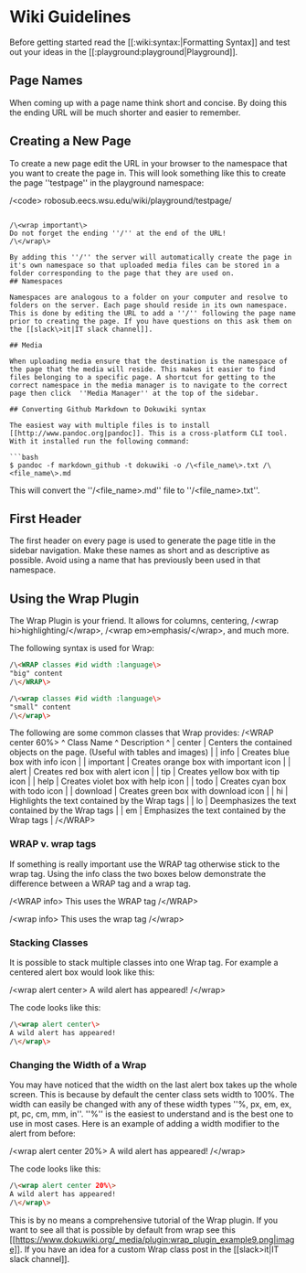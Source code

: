 # Wiki Guidelines

Before getting started read the [[:wiki:syntax:|Formatting Syntax]] and test out your ideas in the [[:playground:playground|Playground]].
## Page Names

When coming up with a page name think short and concise. By doing this the ending URL will be much shorter and easier to remember.

## Creating a New Page

To create a new page edit the URL in your browser to the namespace that you want to create the page in. This will look something like this to create the page ''testpage'' in the playground namespace:

/\<code\>
robosub.eecs.wsu.edu/wiki/playground/testpage/
```

/\<wrap important\>
Do not forget the ending ''/'' at the end of the URL!
/\</wrap\>

By adding this ''/'' the server will automatically create the page in it's own namespace so that uploaded media files can be stored in a folder corresponding to the page that they are used on.
## Namespaces

Namespaces are analogous to a folder on your computer and resolve to folders on the server. Each page should reside in its own namespace. This is done by editing the URL to add a ''/'' following the page name prior to creating the page. If you have questions on this ask them on the [[slack\>it|IT slack channel]].

## Media

When uploading media ensure that the destination is the namespace of the page that the media will reside. This makes it easier to find files belonging to a specific page. A shortcut for getting to the correct namespace in the media manager is to navigate to the correct page then click  ''Media Manager'' at the top of the sidebar.

## Converting Github Markdown to Dokuwiki syntax

The easiest way with multiple files is to install [[http://www.pandoc.org|pandoc]]. This is a cross-platform CLI tool. With it installed run the following command:

```bash
$ pandoc -f markdown_github -t dokuwiki -o /\<file_name\>.txt /\<file_name\>.md
```

This will convert the ''/\<file_name\>.md'' file to ''/\<file_name\>.txt''.

## First Header

The first header on every page is used to generate the page title in the sidebar navigation. Make these names as short and as descriptive as possible. Avoid using a name that has previously been used in that namespace.

## Using the Wrap Plugin
The Wrap Plugin is your friend. It allows for columns, centering, /\<wrap hi\>highlighting/\</wrap\>, /\<wrap em\>emphasis/\</wrap\>, and much more.

The following syntax is used for Wrap:

```html
/\<WRAP classes #id width :language\>
"big" content
/\</WRAP\>

/\<wrap classes #id width :language\>
"small" content
/\</wrap\>
```

The following are some common classes that Wrap provides:
/\<WRAP center 60%\>
^ Class Name  ^ Description                                                                 ^
| center      | Centers the contained objects on the page. (Useful with tables and images)  |
| info        | Creates blue box with info icon                                             |
| important   | Creates orange box with important icon                                      |
| alert       | Creates red box with alert icon                                             |
| tip         | Creates yellow box with tip icon                                            |
| help        | Creates violet box with help icon                                           |
| todo        | Creates cyan box with todo icon                                             |
| download    | Creates green box with download icon                                        |
| hi          | Highlights the text contained by the Wrap tags                              |
| lo          | Deemphasizes the text contained by the Wrap tags                            |
| em          | Emphasizes the text contained by the Wrap tags                              |
/\</WRAP\>

### WRAP v. wrap tags

If something is really important use the WRAP tag otherwise stick to the wrap tag. Using the info class the two boxes below demonstrate the difference between a WRAP tag and a wrap tag.

/\<WRAP info\>
This uses the WRAP tag
/\</WRAP\>

/\<wrap info\>
This uses the wrap tag
/\</wrap\>

### Stacking Classes

It is possible to stack multiple classes into one Wrap tag. For example a centered alert box would look like this:

/\<wrap alert center\>
A wild alert has appeared!
/\</wrap\>

The code looks like this:

```html
/\<wrap alert center\>
A wild alert has appeared!
/\</wrap\>
```

### Changing the Width of a Wrap

You may have noticed that the width on the last alert box takes up the whole screen. This is because by default the center class sets width to 100%. The width can easily be changed with any of these width types ''%, px, em, ex, pt, pc, cm, mm, in''. ''%'' is the easiest to understand and is the best one to use in most cases. Here is an example of adding a width modifier to the alert from before:

/\<wrap alert center 20%\>
A wild alert has appeared!
/\</wrap\>

The code looks like this:

```html
/\<wrap alert center 20%\>
A wild alert has appeared!
/\</wrap\>
```

This is by no means a comprehensive tutorial of the Wrap plugin. If you want to see all that is possible by default from wrap see this [[https://www.dokuwiki.org/_media/plugin:wrap_plugin_example9.png|image]]. If you have an idea for a custom Wrap class post in the [[slack\>it|IT slack channel]].